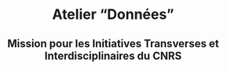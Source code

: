 <center><h1>Atelier “Données”</h1></center>

<center><h2>Mission pour les Initiatives Transverses et Interdisciplinaires du CNRS</h2></center>
